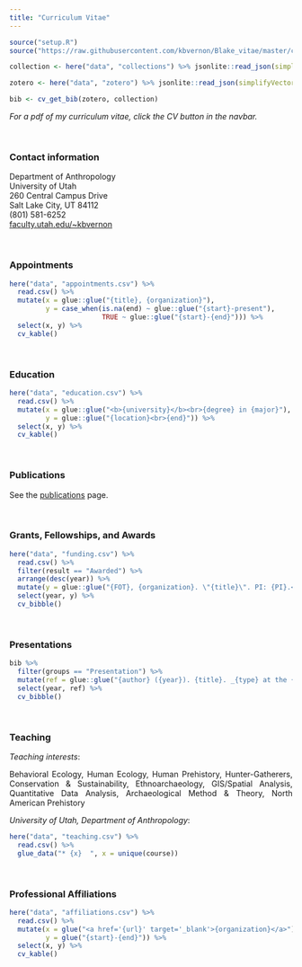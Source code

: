 ```yaml
---
title: "Curriculum Vitae"
---
```


```r
source("setup.R")
source("https://raw.githubusercontent.com/kbvernon/Blake_vitae/master/cv_tables.R")
```

```r

collection <- here("data", "collections") %>% jsonlite::read_json(simplifyVector = TRUE)

zotero <- here("data", "zotero") %>% jsonlite::read_json(simplifyVector = TRUE)

bib <- cv_get_bib(zotero, collection)

```


<div style = "font-size: 14px;"> 
_For a pdf of my curriculum vitae, click the CV button in the navbar._  
</div>


<br>

### Contact information  

Department of Anthropology  
University of Utah  
260 Central Campus Drive  
Salt Lake City, UT 84112  
(801) 581-6252  
[faculty.utah.edu/~kbvernon](https://faculty.utah.edu/~kbvernon)

<br>

### Appointments

```r

here("data", "appointments.csv") %>% 
  read.csv() %>% 
  mutate(x = glue::glue("{title}, {organization}"), 
         y = case_when(is.na(end) ~ glue::glue("{start}-present"),
                       TRUE ~ glue::glue("{start}-{end}"))) %>% 
  select(x, y) %>% 
  cv_kable()

```

<br>

### Education 

```r

here("data", "education.csv") %>% 
  read.csv() %>% 
  mutate(x = glue::glue("<b>{university}</b><br>{degree} in {major}"), 
         y = glue::glue("{location}<br>{end}")) %>% 
  select(x, y) %>% 
  cv_kable()

```

<br>

### Publications

See the [publications](./publications.html) page.

<br>

### Grants, Fellowships, and Awards

```r

here("data", "funding.csv") %>% 
  read.csv() %>% 
  filter(result == "Awarded") %>% 
  arrange(desc(year)) %>% 
  mutate(y = glue::glue("{FOT}, {organization}. \"{title}\". PI: {PI}.<br><br>")) %>% 
  select(year, y) %>% 
  cv_bibble()

```

<br>

### Presentations

```r

bib %>% 
  filter(groups == "Presentation") %>% 
  mutate(ref = glue::glue("{author} ({year}). {title}. _{type} at the {shorttitle}, {address}_.<br><br>")) %>% 
  select(year, ref) %>% 
  cv_bibble()

```

<br>

### Teaching

_Teaching interests_:  

<div style = "text-align: justify; text-justify: inter-word;">
Behavioral Ecology, Human Ecology, Human Prehistory, Hunter-Gatherers, Conservation \& Sustainability, Ethnoarchaeology, GIS/Spatial Analysis, Quantitative Data Analysis, Archaeological Method \& Theory, North American Prehistory  
</div>

_University of Utah, Department of Anthropology_:  

```r

here("data", "teaching.csv") %>% 
  read.csv() %>% 
  glue_data("* {x}  ", x = unique(course))

```

<br>

### Professional Affiliations

```r

here("data", "affiliations.csv") %>% 
  read.csv() %>% 
  mutate(x = glue("<a href='{url}' target='_blank'>{organization}</a>"), 
         y = glue("{start}-{end}")) %>% 
  select(x, y) %>% 
  cv_kable()

```